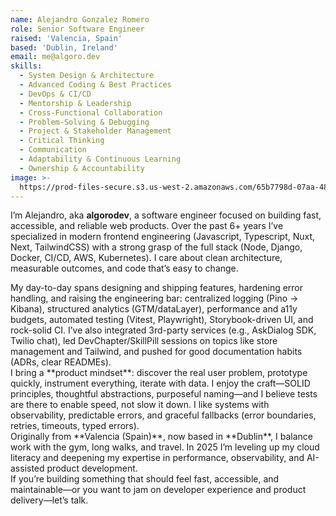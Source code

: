 ```yaml
---
name: Alejandro Gonzalez Romero
role: Senior Software Engineer
raised: 'Valencia, Spain'
based: 'Dublin, Ireland'
email: me@algoro.dev
skills:
  - System Design & Architecture
  - Advanced Coding & Best Practices
  - DevOps & CI/CD
  - Mentorship & Leadership
  - Cross-Functional Collaboration
  - Problem-Solving & Debugging
  - Project & Stakeholder Management
  - Critical Thinking
  - Communication
  - Adaptability & Continuous Learning
  - Ownership & Accountability
image: >-
  https://prod-files-secure.s3.us-west-2.amazonaws.com/65b7798d-07aa-48d0-af22-943b3dab3c11/49249cc4-7d48-4262-81f5-a999157f61d9/IMG_5830.jpeg?X-Amz-Algorithm=AWS4-HMAC-SHA256&X-Amz-Content-Sha256=UNSIGNED-PAYLOAD&X-Amz-Credential=ASIAZI2LB466XHTMXIZW%2F20250922%2Fus-west-2%2Fs3%2Faws4_request&X-Amz-Date=20250922T150705Z&X-Amz-Expires=3600&X-Amz-Security-Token=IQoJb3JpZ2luX2VjEKf%2F%2F%2F%2F%2F%2F%2F%2F%2F%2FwEaCXVzLXdlc3QtMiJHMEUCIQDVEzYwFqM08ah9HkAneOYnXYiUwFR7b3N5NG%2B4H9qcNQIgfVkWxYBlXTEEFQ1fsBMRryFvHGQYW0BGj%2Fvrnaz%2F5Owq%2FwMIMBAAGgw2Mzc0MjMxODM4MDUiDGM8byCh4P3LBfkAJCrcA2F3o%2FWWY3BNHc%2BrkQEFUDIOYEEGUOo08J9jWFxkLattlhD1Qcgc4wyjvDGtB5bPvTeeE2%2FpUDad%2BXrbDwEs9nl1L4vsRb%2F8PnvZpyVdS6B%2B31hTmhuLM%2BXkrGZP5HjJtVZkPQVXZ0TGXxE7O73cMfUo2JyRABWdYHlWEeVRVpBA%2FKokhBeWt8GeMo%2FvptX5t02cr5mKP3G9L2RgxcaD2yVWZtlygQI6LNALYPmlGb1sdNURW0wsax58af1w1pL7njv1e8myjIJzskSBGNXdS9AqKZHetS0TUgO0ly7TD8noI%2BBhn%2BbaFFLzHpK5V8b3c7RrJIqbUJ0d8jNvv3PoA%2FR%2FnRGgb8wPeBhk%2F2uDZZrTdRC4vm2dLepG%2BmJ88f5XkiBd9mKVCLozksexp9GrG69Kq%2BtpZPp%2F8dcFY%2FGTIDH4LKPzSVqDr5DAEdZ2nGGgBwCGRj8Fs0gv4dp6f2Li0VJEu%2Fvj%2BDASSM1MvQL6nsdYbvoPou0E%2BHgB6nhtxh4u6%2FE8Qqen3DIFqaDw%2Bn1NhIfPKErTbEZ3Jo%2BSpSZx94Ggl63fK6%2B0S1TZXOJT3ss2hFGjre9fTYfWRhtrT5s6zIcOIR9Tz6KlwvoPWt0GQK3X5PQxX7nArwuu8vT%2FMKq%2FxcYGOqUBrH0A8b2kO3lusa8wSYuMGqI9k5gBQAwxPF4lIASJSv2GBlE%2BLD2nEuZWk1DbchWPHZ6Xpm5QFYs9fbiLpwVXchl%2FmX%2FghvG7cer3R1TgfX%2BUF8QpM8zEnxte5dXB3SRIIXAdroGrE1aK0LFJ%2Fhf8v%2BGHCgnip%2FcSprBNNIqrRn7F1q4bRPLy%2FDVhjjj47Fyf%2BjAv1ZGk%2BcaFJL2kHEeJSzZ4W96y&X-Amz-Signature=c83fc6b639b9e71cff486903573f2ec96d5e165f171c61b12e02f15e3582acde&X-Amz-SignedHeaders=host&x-amz-checksum-mode=ENABLED&x-id=GetObject
---
```

I’m Alejandro, aka **algorodev**, a software engineer focused on building fast, accessible, and reliable web products. Over the past 6+ years I’ve specialized in modern frontend engineering (Javascript, Typescript, Nuxt, Next, TailwindCSS) with a strong grasp of the full stack (Node, Django, Docker, CI/CD, AWS, Kubernetes). I care about clean architecture, measurable outcomes, and code that’s easy to change.
<div class="my-2" />
My day-to-day spans designing and shipping features, hardening error handling, and raising the engineering bar: centralized logging (Pino → Kibana), structured analytics (GTM/dataLayer), performance and a11y budgets, automated testing (Vitest, Playwright), Storybook-driven UI, and rock-solid CI. I’ve also integrated 3rd-party services (e.g., AskDialog SDK, Twilio chat), led DevChapter/SkillPill sessions on topics like store management and Tailwind, and pushed for good documentation habits (ADRs, clear READMEs).
<div class="my-2" />
I bring a **product mindset**: discover the real user problem, prototype quickly, instrument everything, iterate with data. I enjoy the craft—SOLID principles, thoughtful abstractions, purposeful naming—and I believe tests are there to enable speed, not slow it down. I like systems with observability, predictable errors, and graceful fallbacks (error boundaries, retries, timeouts, typed errors).
<div class="my-2" />
Originally from **Valencia (Spain)**, now based in **Dublin**, I balance work with the gym, long walks, and travel. In 2025 I’m leveling up my cloud literacy and deepening my expertise in performance, observability, and AI-assisted product development.
<div class="my-2" />
If you’re building something that should feel fast, accessible, and maintainable—or you want to jam on developer experience and product delivery—let’s talk.
